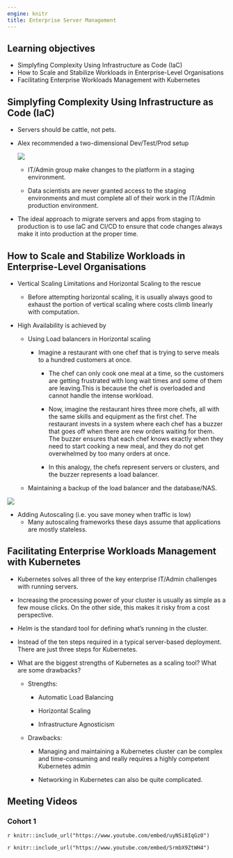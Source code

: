 ```yaml
---
engine: knitr
title: Enterprise Server Management
---
```


## Learning objectives

-   Simplyfing Complexity Using Infrastructure as Code (IaC)
-   How to Scale and Stabilize Workloads in Enterprise-Level Organisations
-   Facilitating Enterprise Workloads Management with Kubernetes

## Simplyfing Complexity Using Infrastructure as Code (IaC)

-   Servers should be cattle, not pets.

-   Alex recommended a two-dimensional Dev/Test/Prod setup

    ![](images/19_dev-test-prod.png)

    -   IT/Admin group make changes to the platform in a staging environment.

    -   Data scientists are never granted access to the staging environments and must complete all of their work in the IT/Admin production environment.

- The ideal approach to migrate servers and apps from staging to production is to use IaC and CI/CD to ensure that code changes always make it into production at the proper time.

## How to Scale and Stabilize Workloads in Enterprise-Level Organisations

-   Vertical Scaling Limitations and Horizontal Scaling to the rescue

    -   Before attempting horizontal scaling, it is usually always good to exhaust the portion of vertical scaling where costs climb linearly with computation.

-   High Availability is achieved by

    -   Using Load balancers in Horizontal scaling

        -   Imagine a restaurant with one chef that is trying to serve meals to a hundred customers at once.

            -   The chef can only cook one meal at a time, so the customers are getting frustrated with long wait times and some of them are leaving.This is because the chef is overloaded and cannot handle the intense workload.

            -   Now, imagine the restaurant hires three more chefs, all with the same skills and equipment as the first chef. The restaurant invests in a system where each chef has a buzzer that goes off when there are new orders waiting for them. The buzzer ensures that each chef knows exactly when they need to start cooking a new meal, and they do not get overwhelmed by too many orders at once.

            -   In this analogy, the chefs represent servers or clusters, and the buzzer represents a load balancer.

    -   Maintaining a backup of the load balancer and the database/NAS.

![](images/19_lb-cluster.png)

-   Adding Autoscaling (i.e. you save money when traffic is low)
    -   Many autoscaling frameworks these days assume that applications are mostly stateless.

## Facilitating Enterprise Workloads Management with Kubernetes

-   Kubernetes solves all three of the key enterprise IT/Admin challenges with running servers.

-   Increasing the processing power of your cluster is usually as simple as a few mouse clicks. On the other side, this makes it risky from a cost perspective.

-   *Helm* is the standard tool for defining what's running in the cluster.

-   Instead of the ten steps required in a typical server-based deployment. There are just three steps for Kubernetes.

-   What are the biggest strengths of Kubernetes as a scaling tool? What are some drawbacks?

    -   Strengths:

        -   Automatic Load Balancing

        -   Horizontal Scaling

        -   Infrastructure Agnosticism

    -   Drawbacks:

        -   Managing and maintaining a Kubernetes cluster can be complex and time-consuming and really requires a highly competent Kubernetes admin

        -   Networking in Kubernetes can also be quite complicated.

## Meeting Videos {.unnumbered}

### Cohort 1 {.unnumbered}

`r knitr::include_url("https://www.youtube.com/embed/uyNSi8IqGz0")`

`r knitr::include_url("https://www.youtube.com/embed/SrmbX9ZtWH4")`
